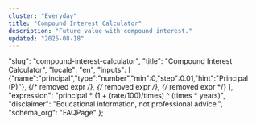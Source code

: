 ```yaml
---
cluster: "Everyday"
title: "Compound Interest Calculator"
description: "Future value with compound interest."
updated: "2025-08-18"
---
```



  "slug": "compound-interest-calculator",
  "title": "Compound Interest Calculator",
  "locale": "en",
  "inputs": [
    {"name":"principal","type":"number","min":0,"step":0.01,"hint":"Principal (P)"},
    {/* removed expr */},
    {/* removed expr */},
    {/* removed expr */}
  ],
  "expression": "principal * (1 + (rate/100)/times) ^ (times * years)",
  "disclaimer": "Educational information, not professional advice.",
  "schema_org": "FAQPage"
};

<BaseLayout title={schema.title} description={schema.description}>
  <Calculator schema={schema} />
</BaseLayout>
